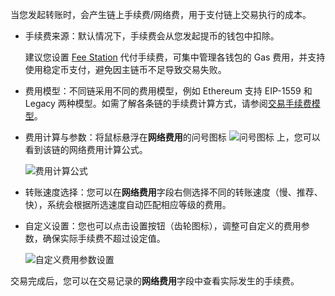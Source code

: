 当您发起转账时，会产生链上手续费/网络费，用于支付链上交易执行的成本。
- 手续费来源：默认情况下，手续费会从您发起提币的钱包中扣除。

    <Note>建议您设置 [Fee Station](/cn/portal/fee-station/introduction) 代付手续费，可集中管理各钱包的 Gas 费用，并支持使用稳定币支付，避免因主链币不足导致交易失败。</Note>

- 费用模型：不同链采用不同的费用模型，例如 Ethereum 支持 EIP-1559 和 Legacy 两种模型。如需了解各条链的手续费计算方式，请参阅[交易手续费模型](/cn/portal/transfers/fee-model)。
- 费用计算与参数：将鼠标悬浮在**网络费用**的问号图标 <img src="/en/images/common/icon_question_circle.svg" className="icon" alt="问号图标" /> 上，您可以看到该链的网络费用计算公式。

    <img src="/cn/images/transfers/calculation.png" className="screenshot_modal" alt="费用计算公式" />

- 转账速度选择：您可以在**网络费用**字段右侧选择不同的转账速度（慢、推荐、快），系统会根据所选速度自动匹配相应等级的费用。
- 自定义设置：您也可以点击设置按钮（齿轮图标），调整可自定义的费用参数，确保实际手续费不超过设定值。

    <img src="/cn/images/transfers/customize-fees.png" className="screenshot_modal" alt="自定义费用参数设置" />

<Info>交易完成后，您可以在交易记录的**网络费用**字段中查看实际发生的手续费。</Info>